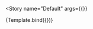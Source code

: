 

<Meta
  title="Components/Sidebar/Global Navigation"
  decorators={decorators}
/>


<Story
  name="Default"
  args={{}}
>
  {Template.bind({})}
</Story>
